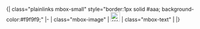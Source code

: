 <noinclude>{| class="plainlinks mbox-small" style="border:1px solid #aaa; background-color:#f9f9f9;"
</noinclude>|-
| class="mbox-image" | [[File:{{{4}}}|25x25px]]
| class="mbox-text" | [[{{{1}}}:Template:{{{2}}}|{{{3}}}]]<noinclude>
|}</noinclude>